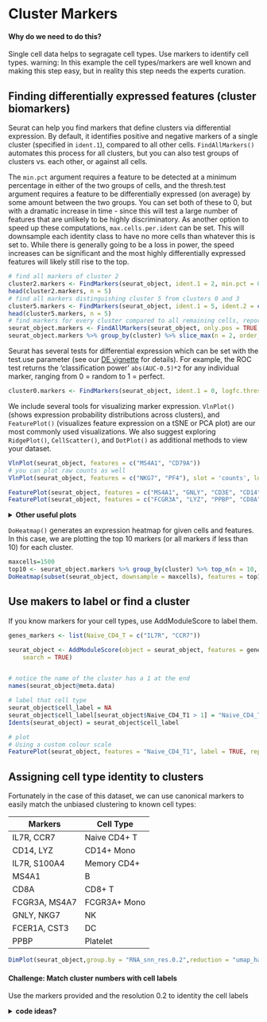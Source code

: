 # Cluster Markers {#clustermarkers}

#### Why do we need to do this?  {- .rational}

Single cell data helps to segragate cell types. Use markers to identify cell types. warning: In this example the cell types/markers are well known and making this step easy, but in reality this step needs the experts curation.


####  {-}


## Finding differentially expressed features (cluster biomarkers)

Seurat can help you find markers that define clusters via differential expression. By default, it identifies positive and negative markers of a single cluster (specified in `ident.1`), compared to all other cells.  `FindAllMarkers()` automates this process for all clusters, but you can also test groups of clusters vs. each other, or against all cells.

The `min.pct` argument requires a feature to be detected at a minimum percentage in either of the two groups of cells, and the thresh.test argument requires a feature to be differentially expressed (on average) by some amount between the two groups. You can set both of these to 0, but with a dramatic increase in time - since this will test a large number of features that are unlikely to be highly discriminatory. As another option to speed up these computations, `max.cells.per.ident` can be set. This will downsample each identity class to have no more cells than whatever this is set to. While there is generally going to be a loss in power, the speed increases can be significant and the most highly differentially expressed features will likely still rise to the top.

```r
# find all markers of cluster 2
cluster2.markers <- FindMarkers(seurat_object, ident.1 = 2, min.pct = 0.25)
head(cluster2.markers, n = 5)
# find all markers distinguishing cluster 5 from clusters 0 and 3
cluster5.markers <- FindMarkers(seurat_object, ident.1 = 5, ident.2 = c(0, 3), min.pct = 0.25)
head(cluster5.markers, n = 5)
# find markers for every cluster compared to all remaining cells, report only the positive ones
seurat_object.markers <- FindAllMarkers(seurat_object, only.pos = TRUE, min.pct = 0.25, logfc.threshold = 0.25)
seurat_object.markers %>% group_by(cluster) %>% slice_max(n = 2, order_by = avg_log2FC)
```

Seurat has several tests for differential expression which can be set with the test.use parameter (see our [DE vignette](de_vignette.html) for details). For example, the ROC test returns the 'classification power' `abs(AUC-0.5)*2` for any individual marker, ranging from 0 = random to 1 = perfect.

```r
cluster0.markers <- FindMarkers(seurat_object, ident.1 = 0, logfc.threshold = 0.25, test.use = "roc", only.pos = TRUE)
```

We include several tools for visualizing marker expression. `VlnPlot()` (shows expression probability distributions across clusters), and `FeaturePlot()` (visualizes feature expression on a tSNE or PCA plot) are our most commonly used visualizations. We also suggest exploring `RidgePlot()`, `CellScatter()`, and `DotPlot()` as additional methods to view your dataset.

```r
VlnPlot(seurat_object, features = c("MS4A1", "CD79A"))
# you can plot raw counts as well
VlnPlot(seurat_object, features = c("NKG7", "PF4"), slot = 'counts', log = TRUE)
```

```r
FeaturePlot(seurat_object, features = c("MS4A1", "GNLY", "CD3E", "CD14", "FCER1A"))
FeaturePlot(seurat_object, features = c("FCGR3A", "LYZ", "PPBP", "CD8A"))
```

<details>
  <summary>**Other useful plots**</summary>
These are ridgeplots, cell scatter plots and dotplots. Replace `FeaturePlot` with the other functions.

```r
RidgePlot(seurat_object, features = c("MS4A1", "GNLY", "CD3E", "CD14", "FCER1A"))
RidgePlot(seurat_object, features = c("FCGR3A", "LYZ", "PPBP", "CD8A"))
```
For CellScatter plots, will need the cell id of the cells you want to look at. You can get this from the cell metadata (`seurat_object@meta.data`).
```r
head( seurat_object@meta.data )

CellScatter(seurat_object, cell1 = "AGGGCGCTATTTCC-1", cell2 = "GGAGACGATTCGTT-1")

CellScatter(seurat_object, cell1 = "GGAGACGATTCGTT-1", cell2 = "TACGAGACCTATTC-1")



```

DotPlots

```r
DotPlot(seurat_object, features = c("MS4A1", "GNLY", "CD3E", "CD14", "FCER1A", "FCGR3A", "LYZ", "PPBP", "CD8A"))
```

</details>


`DoHeatmap()` generates an expression heatmap for given cells and features. In this case, we are plotting the top 10 markers (or all markers if less than 10) for each cluster.

```r
maxcells=1500
top10 <- seurat_object.markers %>% group_by(cluster) %>% top_n(n = 10, wt = avg_log2FC)
DoHeatmap(subset(seurat_object, downsample = maxcells), features = top10$gene) + NoLegend()

```


## Use makers to label or find a cluster


If you know markers for your cell types, use AddModuleScore to label them.

```r
genes_markers <- list(Naive_CD4_T = c("IL7R", "CCR7"))

seurat_object <- AddModuleScore(object = seurat_object, features = genes_markers, ctrl = 5, name = "Naive_CD4_T",
    search = TRUE)


# notice the name of the cluster has a 1 at the end
names(seurat_object@meta.data)

# label that cell type
seurat_object$cell_label = NA
seurat_object$cell_label[seurat_object$Naive_CD4_T1 > 1] = "Naive_CD4_T"
Idents(seurat_object) = seurat_object$cell_label

# plot
# Using a custom colour scale 
FeaturePlot(seurat_object, features = "Naive_CD4_T1", label = TRUE, repel = TRUE, reduction = "umap_harmony") + scale_colour_gradientn(colours = c("lightblue","beige","red"))
```



## Assigning cell type identity to clusters

Fortunately in the case of this dataset, we can use canonical markers to easily match the unbiased clustering to known cell types:

| Markers       | Cell Type
|---------------|----------
| IL7R, CCR7    | Naive CD4+ T 
| CD14, LYZ     | CD14+ Mono
| IL7R, S100A4  | Memory CD4+ 
| MS4A1         | B 
| CD8A          | CD8+ T 
| FCGR3A, MS4A7 | FCGR3A+ Mono
| GNLY, NKG7    | NK 
| FCER1A, CST3  | DC
| PPBP          | Platelet


```r


DimPlot(seurat_object,group.by = "RNA_snn_res.0.2",reduction = "umap_harmony")|FeaturePlot(seurat_object, features = c( "MS4A1"),reduction = "umap_harmony")
```


#### Challenge: Match cluster numbers with cell labels  {- .challenge}

Use the markers provided and the resolution 0.2 to identity the cell labels


<details>
  <summary>**code ideas?**</summary>
```
Idents(seurat_object) <- seurat_object$RNA_snn_res.0.2
# this is not the proper order. Make sure the labels are in the same order that the numers they should replace
new.cluster.ids <- c("Naive CD4 T","B cells","CD14+ Monocytes","CD4 T cells","CD8 T cells", "Dendritic cells", "FCGR3A+ Monocytes","Megakaryocytes" )
names(new.cluster.ids) <- levels(seurat_object)
seurat_object <- RenameIdents(seurat_object, new.cluster.ids)
DimPlot(seurat_object, reduction = 'umap_harmony', label = TRUE, pt.size = 0.5) + NoLegend()
```
#### {-}


#### save the plots

```r
plot <- DimPlot(seurat_object, reduction = 'umap_harmony', label = TRUE, label.size = 4.5) + xlab("UMAP 1") + ylab("UMAP 2") + 
  theme(axis.title = element_text(size = 18), legend.text = element_text(size = 18)) + 
  guides(colour = guide_legend(override.aes = list(size = 10)))
ggsave(filename = "seurat_object3k_umap.jpg", height = 7, width = 12, plot = plot, quality = 50)
```

#### save the seurat object

```r
saveRDS(seurat_object, file = "seurat_object3k_final.rds")
```

